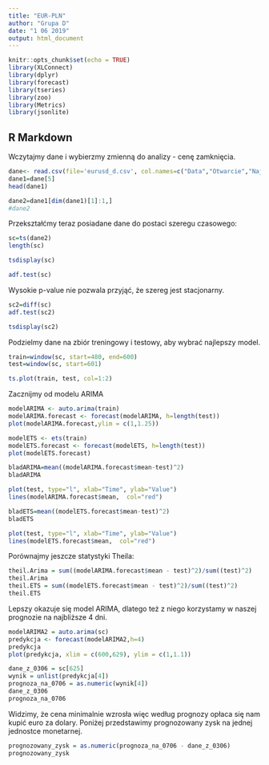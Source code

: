 ```yaml
---
title: "EUR-PLN"
author: "Grupa D"
date: "1 06 2019"
output: html_document
---
```


```r
knitr::opts_chunk$set(echo = TRUE)
library(XLConnect)
library(dplyr)
library(forecast)
library(tseries)
library(zoo)
library(Metrics)
library(jsonlite)
```

## R Markdown

Wczytajmy dane i wybierzmy zmienną do analizy - cenę zamknięcia.

```r
dane<- read.csv(file='eurusd_d.csv', col.names=c("Data","Otwarcie","Najwyzszy", "Najnizszy", "Zamkniecie"))
dane1=dane[5]
head(dane1)

```
```r
dane2=dane1[dim(dane1)[1]:1,]
#dane2
```

Przekształćmy teraz posiadane dane do postaci szeregu czasowego:
```r
sc=ts(dane2)
length(sc)
```

```r
tsdisplay(sc)
```

```r
adf.test(sc)
```

Wysokie p-value nie pozwala przyjąć, że szereg jest stacjonarny.

```r
sc2=diff(sc)
adf.test(sc2)
```
```r
tsdisplay(sc2)
```
Podzielmy dane na zbiór treningowy i testowy, aby wybrać najlepszy model.

```r
train=window(sc, start=480, end=600)
test=window(sc, start=601)

```


```r
ts.plot(train, test, col=1:2)
```


Zacznijmy od modelu ARIMA

```r
modelARIMA <- auto.arima(train)
modelARIMA.forecast <- forecast(modelARIMA, h=length(test))
plot(modelARIMA.forecast,ylim = c(1,1.25))
```
```r
modelETS <- ets(train)
modelETS.forecast <- forecast(modelETS, h=length(test))
plot(modelETS.forecast)
```

```r
bladARIMA=mean((modelARIMA.forecast$mean-test)^2)
bladARIMA

plot(test, type="l", xlab="Time", ylab="Value")
lines(modelARIMA.forecast$mean,  col="red")

```

```r
bladETS=mean((modelETS.forecast$mean-test)^2)
bladETS

plot(test, type="l", xlab="Time", ylab="Value")
lines(modelETS.forecast$mean,  col="red")

```

Porównajmy jeszcze statystyki Theila:
```r
theil.Arima = sum((modelARIMA.forecast$mean - test)^2)/sum((test)^2)
theil.Arima
theil.ETS = sum((modelETS.forecast$mean - test)^2)/sum((test)^2)
theil.ETS
```

Lepszy okazuje się model ARIMA, dlatego też z niego korzystamy w naszej prognozie na najbliższe 4 dni.
```r
modelARIMA2 = auto.arima(sc)
predykcja <- forecast(modelARIMA2,h=4)
predykcja
plot(predykcja, xlim = c(600,629), ylim = c(1,1.1))
```

```r
dane_z_0306 = sc[625]
wynik = unlist(predykcja[4])
prognoza_na_0706 = as.numeric(wynik[4])
dane_z_0306
prognoza_na_0706
```

Widzimy, że cena minimalnie wzrosła więc według prognozy opłaca się nam kupić euro za dolary. Poniżej przedstawimy prognozowany zysk na jednej jednostce monetarnej.
```r
prognozowany_zysk = as.numeric(prognoza_na_0706 - dane_z_0306)
prognozowany_zysk
```

